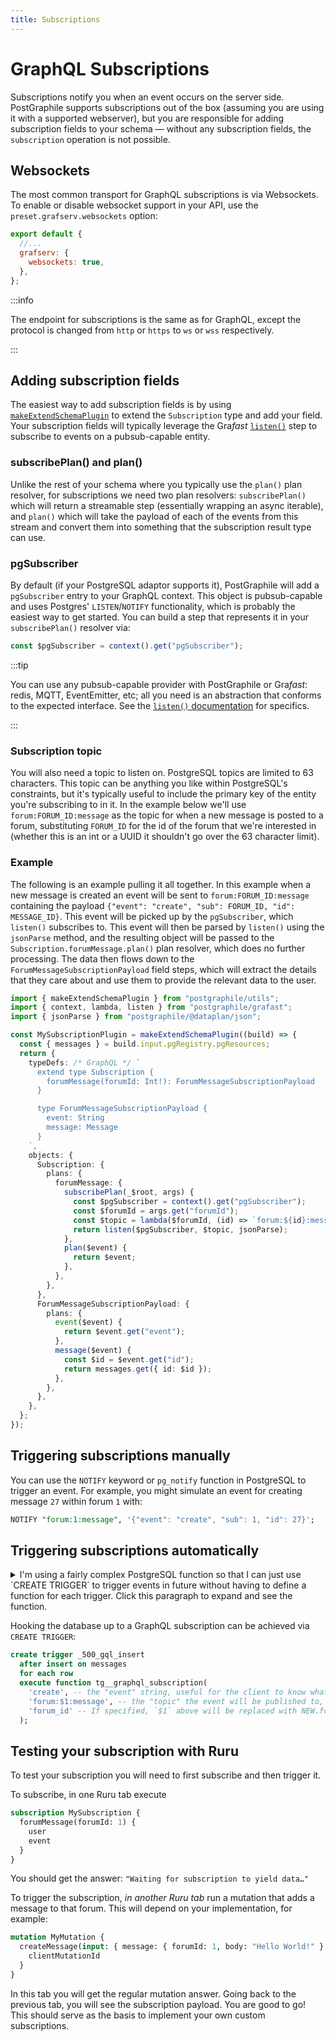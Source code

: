 ```yaml
---
title: Subscriptions
---
```



# GraphQL Subscriptions

<div className={styles.intro}>

Subscriptions notify you when an event occurs on the server side. PostGraphile
supports subscriptions out of the box (assuming you are using it with a
supported webserver), but you are responsible for adding subscription fields to
your schema — without any subscription fields, the `subscription` operation is
not possible.

</div>

## Websockets

The most common transport for GraphQL subscriptions is via Websockets. To
enable or disable websocket support in your API, use the
`preset.grafserv.websockets` option:

```js title="graphile.config.mjs"
export default {
  //...
  grafserv: {
    websockets: true,
  },
};
```

:::info

The endpoint for subscriptions is the same as for GraphQL, except the protocol
is changed from `http` or `https` to `ws` or `wss` respectively.

:::

## Adding subscription fields

The easiest way to add subscription fields is by using
[`makeExtendSchemaPlugin`](./make-extend-schema-plugin) to extend the
`Subscription` type and add your field. Your subscription fields will typically
leverage the Gra*fast*
[`listen()`](https://grafast.org/grafast/step-library/standard-steps/listen)
step to subscribe to events on a pubsub-capable entity.

### subscribePlan() and plan()

Unlike the rest of your schema where you typically use the `plan()` plan
resolver, for subscriptions we need two plan resolvers: `subscribePlan()` which
will return a streamable step (essentially wrapping an async iterable), and
`plan()` which will take the payload of each of the events from this stream and
convert them into something that the subscription result type can use.

### pgSubscriber

By default (if your PostgreSQL adaptor supports it), PostGraphile will add a
`pgSubscriber` entry to your GraphQL context. This object is pubsub-capable and
uses Postgres' `LISTEN`/`NOTIFY` functionality, which is probably the easiest
way to get started. You can build a step that represents it in your
`subscribePlan()` resolver via:

```ts
const $pgSubscriber = context().get("pgSubscriber");
```

:::tip

You can use any pubsub-capable provider with PostGraphile or Gra*fast*: redis,
MQTT, EventEmitter, etc; all you need is an abstraction that conforms to the
expected interface. See the [`listen()`
documentation](https://grafast.org/grafast/step-library/standard-steps/listen)
for specifics.

:::

### Subscription topic

You will also need a topic to listen on. PostgreSQL topics are limited to 63
characters. This topic can be anything you like within PostgreSQL's
constraints, but it's typically useful to include the primary key of the entity
you're subscribing to in it. In the example below we'll use
`forum:FORUM_ID:message` as the topic for when a new message is posted to a
forum, substituting `FORUM_ID` for the id of the forum that we're interested in
(whether this is an int or a UUID it shouldn't go over the 63 character limit).

### Example

The following is an example pulling it all together. In this example when a new
message is created an event will be sent to `forum:FORUM_ID:message` containing
the payload `{"event": "create", "sub": FORUM_ID, "id": MESSAGE_ID}`. This event will be picked up
by the `pgSubscriber`, which `listen()` subscribes to. This event will then be
parsed by `listen()` using the `jsonParse` method, and the resulting object
will be passed to the `Subscription.forumMessage.plan()` plan resolver, which
does no further processing. The data then flows down to the
`ForumMessageSubscriptionPayload` field steps, which will extract the details
that they care about and use them to provide the relevant data to the user.

```ts
import { makeExtendSchemaPlugin } from "postgraphile/utils";
import { context, lambda, listen } from "postgraphile/grafast";
import { jsonParse } from "postgraphile/@dataplan/json";

const MySubscriptionPlugin = makeExtendSchemaPlugin((build) => {
  const { messages } = build.input.pgRegistry.pgResources;
  return {
    typeDefs: /* GraphQL */ `
      extend type Subscription {
        forumMessage(forumId: Int!): ForumMessageSubscriptionPayload
      }

      type ForumMessageSubscriptionPayload {
        event: String
        message: Message
      }
    `,
    objects: {
      Subscription: {
        plans: {
          forumMessage: {
            subscribePlan(_$root, args) {
              const $pgSubscriber = context().get("pgSubscriber");
              const $forumId = args.get("forumId");
              const $topic = lambda($forumId, (id) => `forum:${id}:message`);
              return listen($pgSubscriber, $topic, jsonParse);
            },
            plan($event) {
              return $event;
            },
          },
        },
      },
      ForumMessageSubscriptionPayload: {
        plans: {
          event($event) {
            return $event.get("event");
          },
          message($event) {
            const $id = $event.get("id");
            return messages.get({ id: $id });
          },
        },
      },
    },
  };
});
```

## Triggering subscriptions manually

You can use the `NOTIFY` keyword or `pg_notify` function in PostgreSQL to
trigger an event. For example, you might simulate an event for creating message
`27` within forum `1` with:

```sql
NOTIFY "forum:1:message", '{"event": "create", "sub": 1, "id": 27}';
```

## Triggering subscriptions automatically

<details>
<summary>
I'm using a fairly complex PostgreSQL function so that I can just use `CREATE TRIGGER` to trigger events in future without having to define a function for
each trigger. Click this paragraph to expand and see the function.
</summary>

**IMPORTANT**: this trigger assumes that the primary key for your tables is
always `id`. If this is not the case, you should delete the line containing
`'id', v_record.id`.

```sql
create function tg__graphql_subscription() returns trigger
    language plpgsql
    as $_$
declare
  v_process_new bool = (TG_OP = 'INSERT' OR TG_OP = 'UPDATE');
  v_process_old bool = (TG_OP = 'UPDATE' OR TG_OP = 'DELETE');
  v_event text = TG_ARGV[0];
  v_topic_template text = TG_ARGV[1];
  v_attribute text = TG_ARGV[2];
  v_record record;
  v_sub text;
  v_topic text;
  v_i int = 0;
  v_last_topic text;
begin
  for v_i in 0..1 loop
    if (v_i = 0) and v_process_new is true then
      v_record = new;
    elsif (v_i = 1) and v_process_old is true then
      v_record = old;
    else
      continue;
    end if;
     if v_attribute is not null then
      execute 'select $1.' || quote_ident(v_attribute)
        using v_record
        into v_sub;
    end if;
    if v_sub is not null then
      v_topic = replace(v_topic_template, '$1', v_sub);
    else
      v_topic = v_topic_template;
    end if;
    if v_topic is distinct from v_last_topic then
      -- This if statement prevents us from triggering the same notification twice
      v_last_topic = v_topic;
      perform pg_notify(v_topic, json_build_object(
        'event', v_event,
        'subject', v_sub,
        /* highlight-next-line */
        'id', v_record.id
      )::text);
    end if;
  end loop;
  return v_record;
end;
$_$;
```

</details>

Hooking the database up to a GraphQL subscription can be achieved via `CREATE
TRIGGER`:

```sql
create trigger _500_gql_insert
  after insert on messages
  for each row
  execute function tg__graphql_subscription(
    'create', -- the "event" string, useful for the client to know what happened
    'forum:$1:message', -- the "topic" the event will be published to, as a template
    'forum_id' -- If specified, `$1` above will be replaced with NEW.forum_id or OLD.forum_id from the trigger.
  );
```

## Testing your subscription with Ruru

To test your subscription you will need to first subscribe and then trigger it.

To subscribe, in one Ruru tab execute

```graphql
subscription MySubscription {
  forumMessage(forumId: 1) {
    user
    event
  }
}
```

You should get the answer: `"Waiting for subscription to yield data…"`

To trigger the subscription, _in another Ruru tab_ run a mutation that adds a
message to that forum. This will depend on your implementation, for example:

```graphql
mutation MyMutation {
  createMessage(input: { message: { forumId: 1, body: "Hello World!" } }) {
    clientMutationId
  }
}
```

In this tab you will get the regular mutation answer. Going back to the previous
tab, you will see the subscription payload. You are good to go! This should
serve as the basis to implement your own custom subscriptions.

